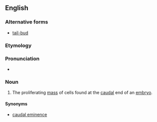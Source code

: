 ==English==

===Alternative forms===
* [[tail-bud]]

===Etymology===
{{compound|tail|bud|lang=en}}

===Pronunciation===
* {{IPA|ˈteɪlbʌd|lang=en}}

===Noun===
{{en-noun}}

# {{context|embryology|lang=en}} The proliferating [[mass]] of cells found at the [[caudal]] end of an [[embryo]].

====Synonyms====
* [[caudal eminence]]